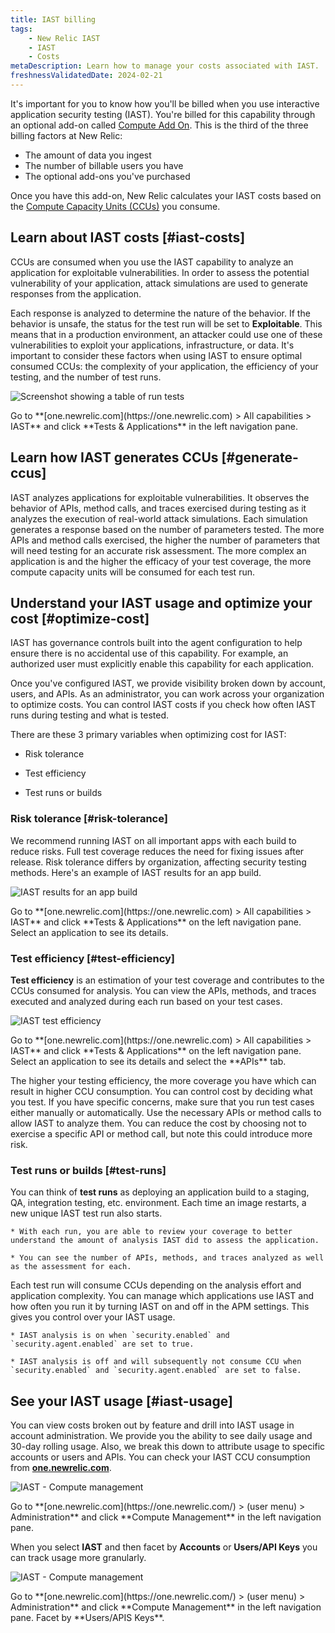 ```yaml
---
title: IAST billing 
tags:
    - New Relic IAST
    - IAST
    - Costs 
metaDescription: Learn how to manage your costs associated with IAST.
freshnessValidatedDate: 2024-02-21 
---
```








It's important for you to know how you'll be billed when you use interactive application security testing (IAST). You're billed for this capability through an optional add-on called [Compute Add On](/docs/accounts/accounts-billing/new-relic-one-pricing-billing/add-on-billing). This is the third of the three billing factors at New Relic: 

* The amount of data you ingest
* The number of billable users you have
* The optional add-ons you've purchased

Once you have this add-on, New Relic calculates your IAST costs based on the [Compute Capacity Units (CCUs)](/docs/licenses/license-information/product-definitions/new-relic-one-pricing-definitions/#compute-capacity-unit) you consume.

## Learn about IAST costs [#iast-costs]

CCUs are consumed when you use the IAST capability to analyze an application for exploitable vulnerabilities. In order to assess the potential vulnerability of your application, attack simulations are used to generate responses from the application. 

Each response is analyzed to determine the nature of the behavior. If the behavior is unsafe, the status for the test run will be set to <DNT>**Exploitable**</DNT>. This means that in a production environment, an attacker could use one of these vulnerabilities to exploit your applications, infrastructure, or data. It's important to consider these factors when using IAST to ensure optimal consumed CCUs: the complexity of your application, the efficiency of your testing, and the number of test runs. 


<img
    title="Screenshot showing a table of run tests"
    alt="Screenshot showing a table of run tests"
    src={iastTestRun}
/>

<figcaption>
    Go to <DNT>**[one.newrelic.com](https://one.newrelic.com) > All capabilities > IAST**</DNT> and click <DNT>**Tests & Applications**</DNT> in the left navigation pane. 
</figcaption>


## Learn how IAST generates CCUs [#generate-ccus]

IAST analyzes applications for exploitable vulnerabilities. It observes the behavior of APIs, method calls, and traces exercised during testing as it analyzes the execution of real-world attack simulations. Each simulation generates a response based on the number of parameters tested. The more APIs and method calls exercised, the higher the number of parameters that will need testing for an accurate risk assessment. The more complex an application is and the higher the efficacy of your test coverage, the more compute capacity units will be consumed for each test run.


## Understand your IAST usage and optimize your cost [#optimize-cost]

IAST has governance controls built into the <InlinePopover type="apm" /> agent configuration to help ensure there is no accidental use of this capability. For example, an authorized user must explicitly enable this capability for each application.

Once you've configured IAST, we provide visibility broken down by account, users, and APIs. As an administrator, you can work across your organization to optimize costs. You can control IAST costs if you check how often IAST runs during testing and what is tested.

There are these 3 primary variables when optimizing cost for IAST:

* Risk tolerance

* Test efficiency

* Test runs or builds


### Risk tolerance [#risk-tolerance]

We recommend running IAST on all important apps with each build to reduce risks. Full test coverage reduces the need for fixing issues after release. Risk tolerance differs by organization, affecting security testing methods. Here's an example of IAST results for an app build.

<img
    title="IAST results for an app build"
    alt="IAST results for an app build"
    src={iastResultsAppBuild}
/>

<figcaption>
    Go to <DNT>**[one.newrelic.com](https://one.newrelic.com) > All capabilities > IAST**</DNT> and click <DNT>**Tests & Applications**</DNT> on the left navigation pane. Select an application to see its details.
</figcaption>


### Test efficiency [#test-efficiency]

<DNT>**Test efficiency**</DNT> is an estimation of your test coverage and contributes to the CCUs consumed for analysis. You can view the APIs, methods, and traces executed and analyzed during each run based on your test cases.


<img
    title="IAST test efficiency"
    alt="IAST test efficiency"
    src={iastTestedApis}
/>

<figcaption>
    Go to <DNT>**[one.newrelic.com](https://one.newrelic.com) > All capabilities > IAST**</DNT> and click <DNT>**Tests & Applications**</DNT> on the left navigation pane. Select an application to see its details and select the <DNT>**APIs**</DNT> tab.
</figcaption>

The higher your testing efficiency, the more coverage you have which can result in higher CCU consumption. You can control cost by deciding what you test. If you have specific concerns, make sure that you run test cases either manually or automatically. Use the necessary APIs or method calls to allow IAST to analyze them. You can reduce the cost by choosing not to exercise a specific API or method call, but note this could introduce more risk.

### Test runs or builds [#test-runs]

You can think of <DNT>**test runs**</DNT> as deploying an application build to a staging, QA, integration testing, etc. environment. Each time an image restarts, a new unique IAST test run also starts.

    * With each run, you are able to review your coverage to better understand the amount of analysis IAST did to assess the application.

    * You can see the number of APIs, methods, and traces analyzed as well as the assessment for each.

Each test run will consume CCUs depending on the analysis effort and application complexity. You can manage which applications use IAST and how often you run it by turning IAST on and off in the APM settings. This gives you control over your IAST usage. 

    * IAST analysis is on when `security.enabled` and `security.agent.enabled` are set to true.

    * IAST analysis is off and will subsequently not consume CCU when `security.enabled` and `security.agent.enabled` are set to false.

## See your IAST usage [#iast-usage]

You can view costs broken out by feature and drill into IAST usage in account administration. We provide you the ability to see daily usage and 30-day rolling usage. Also, we break this down to attribute usage to specific accounts or users and APIs. You can check your IAST CCU consumption from <DNT>**[one.newrelic.com](https://one.newrelic.com/)**</DNT>.

<img
    title="IAST - Compute management"
    alt="IAST - Compute management"
    src={iastFacetExample}
/>

<figcaption>
    Go to <DNT>**[one.newrelic.com](https://one.newrelic.com/) > (user menu) > Administration**</DNT> and click <DNT>**Compute Management**</DNT> in the left navigation pane.
</figcaption>

When you select <DNT>**IAST**</DNT> and then facet by <DNT>**Accounts**</DNT> or <DNT>**Users/API Keys**</DNT> you can track usage more granularly.

<img
    title="IAST - Compute management"
    alt="IAST - Compute management"
    src={iastComputeManagement}
/>

<figcaption>
    Go to <DNT>**[one.newrelic.com](https://one.newrelic.com/) > (user menu) > Administration**</DNT> and click <DNT>**Compute Management**</DNT> in the left navigation pane. Facet by <DNT>**Users/APIS Keys**</DNT>.
</figcaption>

